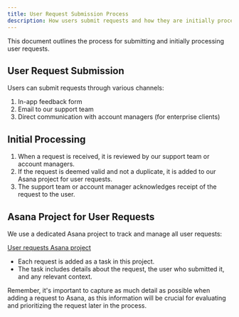```yaml
---
title: User Request Submission Process
description: How users submit requests and how they are initially processed
---
```

This document outlines the process for submitting and initially processing user requests.

## User Request Submission

Users can submit requests through various channels:

1. In-app feedback form
2. Email to our support team
3. Direct communication with account managers (for enterprise clients)

## Initial Processing

1. When a request is received, it is reviewed by our support team or account managers.
2. If the request is deemed valid and not a duplicate, it is added to our Asana project for user requests.
3. The support team or account manager acknowledges receipt of the request to the user.

## Asana Project for User Requests

We use a dedicated Asana project to track and manage all user requests:

[User requests Asana project](https://app.asana.com/0/your-project-id/list)

- Each request is added as a task in this project.
- The task includes details about the request, the user who submitted it, and any relevant context.

Remember, it's important to capture as much detail as possible when adding a request to Asana, as this information will be crucial for evaluating and prioritizing the request later in the process.

